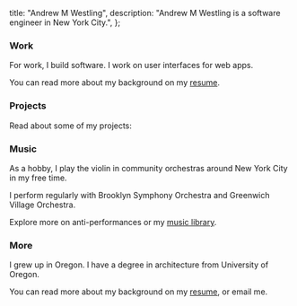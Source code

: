   title: "Andrew M Westling",
  description: "Andrew M Westling is a software engineer in New York City.",
};


<Greeting />
<PhotoOfMe />

### Work

For work, I build software. I work on user interfaces for web apps.

You can read more about my background on my [resume](/resume).

### Projects

Read about some of my projects:

<ProjectsList />

### Music

As a hobby, I play the violin in community orchestras around New York City in my free time.

I perform regularly with <ExternalLink href="https://brooklynsymphonyorchestra.org">Brooklyn Symphony Orchestra</ExternalLink> and <ExternalLink href="https://gvo.org">Greenwich Village Orchestra</ExternalLink>.

Explore more on <ExternalLink href="https://instagram.com/antiperformances">anti-performances</ExternalLink> or my [music library](/music).

### More

I grew up in Oregon. I have a degree in architecture from University of Oregon.

You can read more about my background on my [resume](/resume), or <ExternalLink href="mailto:hi@andrewwestling.com">email me</ExternalLink>.
